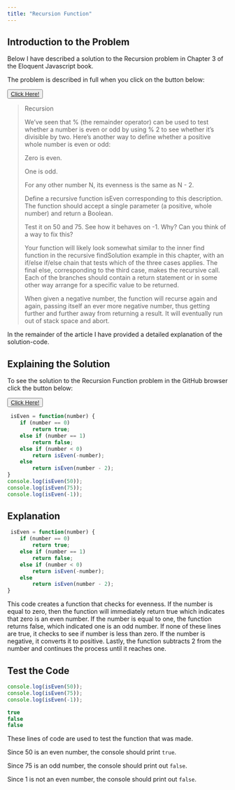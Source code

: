 ```yaml
---
title: "Recursion Function"
---
```


## Introduction to the Problem

Below I have described a solution to the Recursion problem in Chapter 3 of the Eloquent Javascript book.

The problem is described in full when you click on the button below:
```{=html}
<button type="button" class="btn btn-primary">
    <a href="https://eloquentjavascript.net/03_functions.html">
      Click Here!
    </a>
</button>
```


<blockquote>
Recursion

We’ve seen that % (the remainder operator) can be used to test whether a number is even or odd by using % 2 to see whether it’s divisible by two. Here’s another way to define whether a positive whole number is even or odd:

Zero is even.

One is odd.

For any other number N, its evenness is the same as N - 2.

Define a recursive function isEven corresponding to this description. The function should accept a single parameter (a positive, whole number) and return a Boolean.

Test it on 50 and 75. See how it behaves on -1. Why? Can you think of a way to fix this?

Your function will likely look somewhat similar to the inner find function in the recursive findSolution example in this chapter, with an if/else if/else chain that tests which of the three cases applies. The final else, corresponding to the third case, makes the recursive call. Each of the branches should contain a return statement or in some other way arrange for a specific value to be returned.

When given a negative number, the function will recurse again and again, passing itself an ever more negative number, thus getting further and further away from returning a result. It will eventually run out of stack space and abort.

</blockquote>

In the remainder of the article I have provided a detailed explanation of the solution-code.

## Explaining the Solution 

To see the solution to the Recursion Function problem in the GitHub browser click the button below:
```{=html}
<button type="button" class="btn btn-primary">
    <a href="https://github.com/lexitaylor5/csc324/blob/main/Recursion%20">
      Click Here!
    </a>
</button>
```

```.js
 isEven = function(number) {
    if (number == 0)
        return true;
    else if (number == 1)
        return false;
    else if (number < 0)
        return isEven(-number);
    else
        return isEven(number - 2);
}
console.log(isEven(50));
console.log(isEven(75));
console.log(isEven(-1));
```
## Explanation
```.js
 isEven = function(number) {
    if (number == 0)
        return true;
    else if (number == 1)
        return false;
    else if (number < 0)
        return isEven(-number);
    else
        return isEven(number - 2);
}
```
This code creates a function that checks for evenness. If the number is equal to zero, then the function will immediately return true which indicates that zero is an even number. If the number is equal to one, the function returns false, which indicated one is an odd number. If none of these lines are true, it checks to see if number is less than zero. If the number is negative, it converts it to positive. Lastly, the function subtracts 2 from the number and continues the process until it reaches one. 

## Test the Code
```.js
console.log(isEven(50));
console.log(isEven(75));
console.log(isEven(-1));
```
```.js
true
false
false
```


These lines of code are used to test the function that was made.

Since 50 is an even number, the console should print `true`. 

Since 75 is an odd number, the console should print out `false`. 

Since 1 is not an even number, the console should print out `false`.

